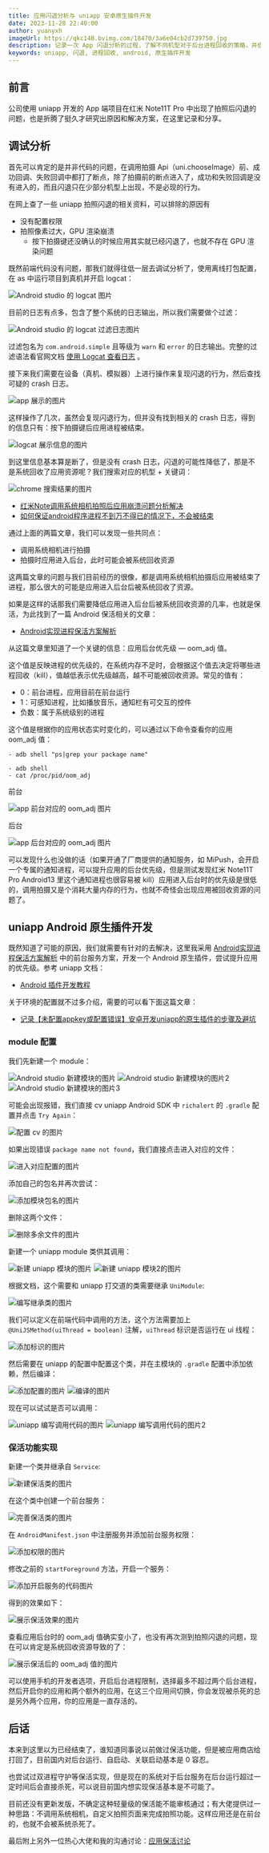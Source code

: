 ```yaml
---
title: 应用闪退分析与 uniapp 安卓原生插件开发
date: 2023-11-28 22:40:00
author: yuanyxh
imageUrl: https://qkc148.bvimg.com/18470/3a6e04cb2d739750.jpg
description: 记录一次 App 闪退分析的过程，了解不同机型对于后台进程回收的策略，并借助 uniapp 原生插件的能力解决相关 bug。
keywords: uniapp, 闪退, 进程回收, android, 原生插件开发
---
```


## 前言

公司使用 uniapp 开发的 App 端项目在红米 Note11T Pro 中出现了拍照后闪退的问题，也是折腾了挺久才研究出原因和解决方案，在这里记录和分享。

## 调试分析

首先可以肯定的是并非代码的问题，在调用拍摄 Api（uni.chooseImage）前、成功回调、失败回调中都打了断点，除了拍摄前的断点进入了，成功和失败回调是没有进入的，而且闪退只在少部分机型上出现，不是必现的行为。

在网上查了一些 uniapp 拍照闪退的相关资料，可以排除的原因有

- 没有配置权限
- 拍照像素过大，GPU 渲染崩溃
  - 按下拍摄键还没确认的时候应用其实就已经闪退了，也就不存在 GPU 渲染问题

既然前端代码没有问题，那我们就得往低一层去调试分析了，使用离线打包配置，在 as 中运行项目到真机并开启 logcat：

<Image url='https://qkc148.bvimg.com/18470/fbcb8b1839ebcc41.png' width={1366} height={728} alt='Android studio 的 logcat 图片' />

目前的日志有点多，包含了整个系统的日志输出，所以我们需要做个过滤：

<Image url='https://qkc148.bvimg.com/18470/68142fb3405445ec.png' width={1366} height={728} alt='Android studio 的 logcat 过滤日志图片' />

过滤包名为 `com.android.simple` 且等级为 `warn` 和 `error` 的日志输出。完整的过滤语法看官网文档 [使用 Logcat 查看日志] 。

接下来我们需要在设备（真机、模拟器）上进行操作来复现闪退的行为，然后查找可疑的 crash 日志。

<Image url='https://qkc148.bvimg.com/18470/b9a548df1c946bad.gif' width={1080} height={2340} alt='app 展示的图片' />

这样操作了几次，虽然会复现闪退行为，但并没有找到相关的 crash 日志，得到的信息只有：按下拍摄键后应用进程被结束。

<Image url='https://qkc148.bvimg.com/18470/838664f464be5ba5.png' width={1366} height={728} alt='logcat 展示信息的图片' />

到这里信息基本算是断了，但是没有 crash 日志，闪退的可能性降低了，那是不是系统回收了应用资源呢？我们搜索对应的机型 + 关键词：

<Image url='https://qkc148.bvimg.com/18470/42e92f63155fcca3.png' width={1366} height={728} alt='chrome 搜索结果的图片' />

- [红米Note调用系统相机拍照后应用崩溃问题分析解决]
- [如何保证android程序进程不到万不得已的情况下，不会被结束]

通过上面的两篇文章，我们可以发现一些共同点：

- 调用系统相机进行拍摄
- 拍摄时应用进入后台，此时可能会被系统回收资源

这两篇文章的问题与我们目前经历的很像，都是调用系统相机拍摄后应用被结束了进程，那么很大的可能是应用进入后台后被系统回收了资源。

如果是这样的话那我们需要降低应用进入后台后被系统回收资源的几率，也就是保活，为此找到了一篇 Android 保活相关的文章：

- [Android实现进程保活方案解析]

从这篇文章里知道了一个关键的信息：应用后台优先级 — oom_adj 值。

这个值是反映进程的优先级的，在系统内存不足时，会根据这个值去决定将哪些进程回收（kill），值越低表示优先级越高，越不可能被回收资源。常见的值有：

- 0：前台进程，应用目前在前台运行
- 1：可感知进程，比如播放音乐，通知栏有可交互的控件
- 负数：属于系统级别的进程

这个值是根据你的应用状态实时变化的，可以通过以下命令查看你的应用 oom_adj 值：

```shell
- adb shell "ps|grep your package name"

- adb shell
- cat /proc/pid/oom_adj
```

前台

<Image url='https://qkc148.bvimg.com/18470/413a08249ae5752d.png' width={1045} height={580} alt='app 前台对应的 oom_adj 图片' />

后台

<Image url='https://qkc148.bvimg.com/18470/2f6c122f1441d7b8.png' width={1045} height={580} alt='app 后台对应的 oom_adj 图片' />

可以发现什么也没做的话（如果开通了厂商提供的通知服务，如 MiPush，会开启一个专属的通知进程，可以提升应用的后台优先级，但是测试发现红米 Note11T Pro Android13 里这个通知进程也很容易被 kill）应用进入后台时的优先级是很低的，调用拍摄又是个消耗大量内存的行为，也就不奇怪会出现应用被回收资源的问题了。

## uniapp Android 原生插件开发

既然知道了可能的原因，我们就需要有针对的去解决，这里我采用 [Android实现进程保活方案解析] 中的前台服务方案，开发一个 Android 原生插件，尝试提升应用的优先级。参考 uniapp 文档：

- [Android 插件开发教程]

关于环境的配置就不过多介绍，需要的可以看下面这篇文章：

- [记录【未配置appkey或配置错误】安卓开发uniapp的原生插件的步骤及避坑]

### module 配置

我们先新建一个 module：

<Image url='https://qkc148.bvimg.com/18470/d7a095efa0aea2c5.png' width={1366} height={728} alt='Android studio 新建模块的图片' />

<Image url='https://qkc148.bvimg.com/18470/d31de5eba43dbdf7.png' width={818} height={526} alt='Android studio 新建模块的图片2' />

<Image url='https://qkc148.bvimg.com/18470/6597dcbfee698d99.png' width={818} height={526} alt='Android studio 新建模块的图片3' />

可能会出现报错，我们直接 cv uniapp Android SDK 中 `richalert` 的 `.gradle` 配置并点击 `Try Again`：

<Image url='https://qkc148.bvimg.com/18470/28a0f9f0d40a9134.png' width={1366} height={728} alt='配置 cv 的图片' />

如果出现错误 `package name not found`，我们直接点击进入对应的文件：

<Image url='https://qkc148.bvimg.com/18470/99dd1e09687a59ae.png' width={1366} height={728} alt='进入对应配置的图片' />

添加自己的包名并再次尝试：

<Image url='https://qkc148.bvimg.com/18470/ab110a1b3f4a898e.png' width={1366} height={728} alt='添加模块包名的图片' />

删除这两个文件：

<Image url='https://qkc148.bvimg.com/18470/58958d21727c0d16.png' width={1366} height={728} alt='删除多余文件的图片' />

新建一个 uniapp module 类供其调用：

<Image url='https://qkc148.bvimg.com/18470/863abb6f2799ee74.png' width={1366} height={728} alt='新建 uniapp 模块的图片' />

<Image url='https://qkc148.bvimg.com/18470/c49c985f73c23e87.png' width={332} height={158} alt='新建 uniapp 模块2的图片' />

根据文档，这个需要和 uniapp 打交道的类需要继承 `UniModule`:

<Image url='https://qkc148.bvimg.com/18470/10a98f2b8bde970f.png' width={1366} height={728} alt='编写继承类的图片' />

我们可以定义在前端代码中调用的方法，这个方法需要加上 `@UniJSMethod(uiThread = boolean)` 注解，`uiThread` 标识是否运行在 ui 线程：

<Image url='https://qkc148.bvimg.com/18470/20b1297267f2ad3a.png' width={1366} height={728} alt='添加标识的图片' />

然后需要在 uniapp 的配置中配置这个类，并在主模块的 `.gradle` 配置中添加依赖，然后编译：

<Image url='https://qkc148.bvimg.com/18470/52fe698c8e25cd4b.png' width={1366} height={728} alt='添加配置的图片' />

<Image url='https://qkc148.bvimg.com/18470/4c6e8e64238f12df.png' width={1366} height={728} alt='编译的图片' />

现在可以试试是否可以调用：

<Image url='https://qkc148.bvimg.com/18470/ccb3cb266ecd0190.png' width={1132} height={408} alt='uniapp 编写调用代码的图片' />

<Image url='https://qkc148.bvimg.com/18470/1516bfa68ccca8bd.png' width={1366} height={728} alt='uniapp 编写调用代码的图片2' />

### 保活功能实现

新建一个类并继承自 `Service`:

<Image url='https://qkc148.bvimg.com/18470/7e36314fe89a40e0.png' width={1366} height={728} alt='新建保活类的图片' />

在这个类中创建一个前台服务：

<Image url='https://qkc148.bvimg.com/18470/d4d98ac04f9688c5.png' width={844} height={688} alt='完善保活类的图片' />

在 `AndroidManifest.json` 中注册服务并添加前台服务权限：

<Image url='https://qkc148.bvimg.com/18470/ada4719a9340b94f.png' width={1366} height={728} alt='添加权限的图片' />

修改之前的 `startForeground` 方法，开启一个服务：

<Image url='https://qkc148.bvimg.com/18470/376141bc8fdc1c30.png' width={1366} height={728} alt='添加开启服务的代码图片' />

得到的效果如下：

<Image url='https://qkc148.bvimg.com/18470/c4bc6468fd9138aa.gif' width={1080} height={2340} alt='展示保活效果的图片' />

查看应用后台时的 oom_adj 值确实变小了，也没有再次测到拍照闪退的问题，现在可以肯定是系统回收资源导致的了：

<Image url='https://qkc148.bvimg.com/18470/acd8e6913b5a76f5.png' width={1136} height={563} alt='展示保活后的 oom_adj 值的图片' />

可以使用手机的开发者选项，开启后台进程限制，选择最多不超过两个后台进程，然后开启你的应用和两个额外的应用，在这三个应用间切换，你会发现被杀死的总是另外两个应用，你的应用是一直存活的。

## 后话

本来到这里以为已经结束了，谁知道同事说以前做过保活功能，但是被应用商店给打回了，目前国内对后台运行、自启动、关联启动基本是 0 容忍。

也尝试过双进程守护等保活实现，但是现在的系统对于后台服务在后台运行超过一定时间后会直接杀死，可以说目前国内想实现保活基本是不可能了。

目前还没有更新发版，不确定这种轻量级的保活能不能审核通过；有大佬提供过一种思路：不调用系统相机，自定义拍照页面来完成拍照功能。这样应用还是在前台的，也就不会被系统杀死了。

最后附上另外一位热心大佬和我的沟通讨论：[应用保活讨论]

[使用 Logcat 查看日志]: https://developer.android.com/studio/debug/logcat?hl=zh-cn
[红米Note调用系统相机拍照后应用崩溃问题分析解决]: https://blog.csdn.net/huyongl1989/article/details/49333953
[如何保证android程序进程不到万不得已的情况下，不会被结束]: https://blog.csdn.net/u013474104/article/details/54666820
[Android实现进程保活方案解析]: https://cloud.tencent.com/developer/article/1784046
[Android 插件开发教程]: https://nativesupport.dcloud.net.cn/NativePlugin/course/android.html
[记录【未配置appkey或配置错误】安卓开发uniapp的原生插件的步骤及避坑]: https://blog.csdn.net/weixin_43449246/article/details/120486710
[应用保活讨论]: https://juejin.cn/pin/7306192146767446031
